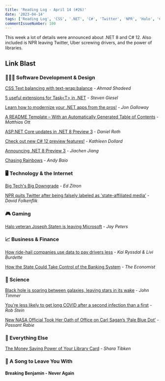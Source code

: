 ```yaml
---
title: 'Reading Log - April 14 (#26)'
date: '2023-04-14'
tags: ['Reading Log', 'CSS', '.NET', 'C#', 'Twitter', 'NPR', 'Halo', 'COVID', 'Libraries']
commentIssueNumber: 100
---
```


This week a lot of details were announced about .NET 8 and C# 12. Also included is NPR leaving Twitter, Uber screwing drivers, and the power of libraries.

## Link Blast

### 👨🏼‍💻 Software Development & Design

[CSS Text balancing with text-wrap:balance](https://ishadeed.com/article/css-text-wrap-balance/) - *Ahmad Shadeed*

[5 useful extensions for Task\<T\> in .NET](https://steven-giesel.com/blogPost/d38e70b4-6f36-41ff-8011-b0b0d1f54f6e) - *Steven Giesel*

[Learn how to modernize your .NET apps from the pros!](https://devblogs.microsoft.com/dotnet/learn-how-to-modernize-your-dotnet-apps/) - *Jon Galloway*

[A README Template – With an Automatically Generated Table of Contents](https://matthiasott.com/notes/a-readme-template-with-an-automatically-generated-table-of-contents) - *Matthias Ott*

[ASP.NET Core updates in .NET 8 Preview 3](https://devblogs.microsoft.com/dotnet/asp-net-core-updates-in-dotnet-8-preview-3/) - *Daniel Roth*

[Check out new C# 12 preview features!](https://devblogs.microsoft.com/dotnet/check-out-csharp-12-preview/) - *Kathleen Dollard*

[Announcing .NET 8 Preview 3](https://devblogs.microsoft.com/dotnet/announcing-dotnet-8-preview-3/) - *Jiachen Jiang*

[Chasing Rainbows](https://www.theverge.com/23650428/colorblindness-design-ui-accessibility-wordle) - *Andy Baio*

### 🖥 Technology & the Internet

[Big Tech's Big Downgrade](https://www.businessinsider.com/tech-companies-ruining-apps-websites-internet-worse-google-facebook-amazon-2023-3) - *Ed Zitron*

[NPR quits Twitter after being falsely labeled as 'state-affiliated media’](https://www.npr.org/2023/04/12/1169269161/npr-leaves-twitter-government-funded-media-label) - *David Folkenflik*

### 🎮 Gaming

[Halo veteran Joseph Staten is leaving Microsoft](https://www.theverge.com/2023/4/7/23674958/joe-staten-halo-infinite-destiny-microsoft-bungie) - *Jay Peters*

### 📈 Business & Finance

[How ride-hail companies use data to pay drivers less](https://www.marketplace.org/2023/04/10/how-ride-hail-companies-use-data-to-pay-drivers-less/) - *Kai Ryssdal & Livi Burdette*

[How the State Could Take Control of the Banking System](https://www.economist.com/finance-and-economics/2023/04/12/how-the-state-could-take-control-of-the-banking-system) - *The Economist*

### 🔬 Science

[Black hole is soaring between galaxies, leaving stars in its wake](https://arstechnica.com/science/2023/04/black-hole-is-soaring-between-galaxies-leaving-stars-in-its-wake/) - *John Timmer*

[You're less likely to get long COVID after a second infection than a first](https://www.npr.org/sections/health-shots/2023/04/14/1169216517/youre-less-likely-to-get-long-covid-after-a-second-infection-than-a-first) - *Rob Stein*

[New NASA Official Took Her Oath of Office on Carl Sagan’s ‘Pale Blue Dot’](https://gizmodo.com/nasa-goddard-makenzie-lystrup-sagan-pale-blue-dot-1850320312) - *Passant Rabie*

### 🎒 Everything Else

[The Money Saving Power of Your Library Card](https://www.wsj.com/articles/the-money-saving-power-of-your-library-card-8f490455) - *Shara Tibken*

### 🎵 A Song to Leave You With

#### Breaking Benjamin - Never Again

<YouTubeEmbed
    id="zEUG3\_Zh-rw"
    title="Breaking Benjamin - Never Again"
/>
